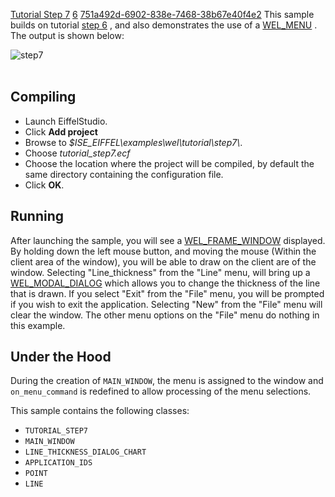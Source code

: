 [[Property:title|Tutorial Step 7]]
[[Property:weight|6]]
[[Property:uuid|751a492d-6902-838e-7468-38b67e40f4e2]]
This sample builds on tutorial [[Tutorial Step 6|step 6]] , and also demonstrates the use of a [[ref:libraries/wel/reference/wel_menu_chart|WEL_MENU]] . The output is shown below: 

[[Image:step7|step7]]  <br/>
<br/>

==Compiling==

* Launch EiffelStudio. 
* Click '''Add project'''
* Browse to ''$ISE_EIFFEL\examples\wel\tutorial\step7\''. 
* Choose ''tutorial_step7.ecf''
* Choose the location where the project will be compiled, by default the same directory containing the configuration file. 
* Click '''OK'''. 


==Running==

After launching the sample, you will see a [[ref:libraries/wel/reference/wel_frame_window_chart|WEL_FRAME_WINDOW]]  displayed. By holding down the left mouse button, and moving the mouse (Within the client area of the window), you will be able to draw on the client are of the window. Selecting "Line_thickness" from the "Line" menu, will bring up a [[ref:libraries/wel/reference/wel_modal_dialog_chart|WEL_MODAL_DIALOG]]  which allows you to change the thickness of the line that is drawn. If you select "Exit" from the "File" menu, you will be prompted if you wish to exit the application. Selecting "New" from the "File" menu will clear the window. The other menu options on the "File" menu do nothing in this example. 

==Under the Hood==

During the creation of <code>MAIN_WINDOW</code>, the menu is assigned to the window and <code>on_menu_command</code> is redefined to allow processing of the menu selections. 

This sample contains the following classes: 
* <code>TUTORIAL_STEP7</code>
* <code>MAIN_WINDOW</code>
* <code>LINE_THICKNESS_DIALOG_CHART</code>
* <code>APPLICATION_IDS</code>
* <code>POINT</code>
* <code>LINE</code>





